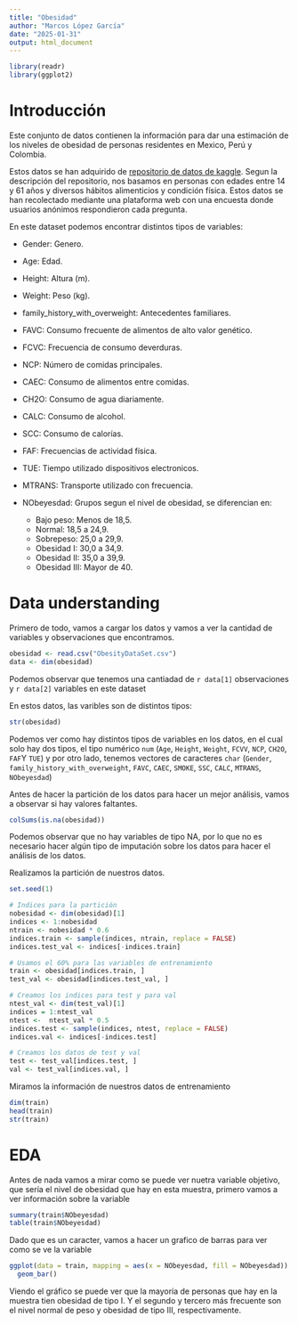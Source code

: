 ---
title: "Obesidad"
author: "Marcos López García"
date: "2025-01-31"
output: html_document
---

```{r echo=FALSE}
library(readr)
library(ggplot2)
```

# Introducción

Este conjunto de datos contienen la información para dar una estimación de los niveles de obesidad de personas residentes en Mexico, Perú y Colombia.

Estos datos se han adquirido de [repositorio de datos de kaggle](https://www.kaggle.com/datasets/aravindpcoder/obesity-or-cvd-risk-classifyregressorcluster). Segun la descripción del repositorio, nos basamos en personas con edades entre 14 y 61 años y diversos hábitos alimenticios y condición física. Estos datos se han recolectado mediante una plataforma web con una encuesta donde usuarios anónimos respondieron cada pregunta.

En este dataset podemos encontrar distintos tipos de variables:

* Gender: Genero.
* Age: Edad.
* Height: Altura (m).
* Weight: Peso (kg).
* family_history_with_overweight: Antecedentes familiares.
* FAVC: Consumo frecuente de alimentos de alto valor genético.
* FCVC: Frecuencia de consumo deverduras.
* NCP: Número de comidas principales.
* CAEC: Consumo de alimentos entre comidas.
* CH2O: Consumo de agua diariamente.
* CALC: Consumo de alcohol.
* SCC: Consumo de calorías.
* FAF: Frecuencias de actividad física.
* TUE: Tiempo utilizado dispositivos electronicos.
* MTRANS: Transporte utilizado con frecuencia.
* NObeyesdad: Grupos segun el nivel de obesidad, se diferencian en:

  * Bajo peso: Menos de 18,5.
  * Normal: 18,5 a 24,9.
  * Sobrepeso: 25,0 a 29,9.
  * Obesidad I: 30,0 a 34,9.
  * Obesidad II: 35,0 a 39,9.
  * Obesidad III: Mayor de 40.

# Data understanding

Primero de todo, vamos a cargar los datos y vamos a ver la cantidad de variables y observaciones que encontramos.

```{r}
obesidad <- read.csv("ObesityDataSet.csv")
data <- dim(obesidad)
```
Podemos observar que tenemos una cantiadad de `r data[1]` observaciones y `r data[2]` variables en este dataset

En estos datos, las varibles son de distintos tipos:
```{r}
str(obesidad)
```

Podemos ver como hay distintos tipos de variables en los datos, en el cual solo hay dos tipos, el tipo numérico `num` (`Age`, `Height`, `Weight`, `FCVV`, `NCP`, `CH2O`, `FAF`Y `TUE`) y por otro lado, tenemos vectores de caracteres `char` (`Gender`, `family_history_with_overweight`, `FAVC`, `CAEC`, `SMOKE`, `SSC`, `CALC`, `MTRANS`, `NObeyesdad`)

Antes de hacer la partición de los datos para hacer un mejor análisis, vamos a observar si hay valores faltantes.
```{r}
colSums(is.na(obesidad))
```

Podemos observar que no hay variables de tipo NA, por lo que no es necesario hacer algún tipo de imputación sobre los datos para hacer el análisis de los datos.

Realizamos la partición de nuestros datos.
```{r}
set.seed(1)

# Indices para la partición
nobesidad <- dim(obesidad)[1]
indices <- 1:nobesidad
ntrain <- nobesidad * 0.6
indices.train <- sample(indices, ntrain, replace = FALSE)
indices.test_val <- indices[-indices.train]

# Usamos el 60% para las variables de entrenamiento
train <- obesidad[indices.train, ]
test_val <- obesidad[indices.test_val, ]

# Creamos los indices para test y para val
ntest_val <- dim(test_val)[1]
indices = 1:ntest_val
ntest <-  ntest_val * 0.5
indices.test <- sample(indices, ntest, replace = FALSE)
indices.val <- indices[-indices.test]

# Creamos los datos de test y val
test <- test_val[indices.test, ]
val <- test_val[indices.val, ]
```

Miramos la información de nuestros datos de entrenamiento
```{r}
dim(train)
head(train)
str(train)
```

# EDA

Antes de nada vamos a mirar como se puede ver nuetra variable objetivo, que sería el nivel de obesidad que hay en esta muestra, primero vamos a ver información sobre la variable

```{r}
summary(train$NObeyesdad)
table(train$NObeyesdad)
```

Dado que es un caracter, vamos a hacer un grafico de barras para ver como se ve la variable

```{r}
ggplot(data = train, mapping = aes(x = NObeyesdad, fill = NObeyesdad)) +
  geom_bar()
```

Viendo el gráfico se puede ver que la mayoría de personas que hay en la muestra tien obesidad de tipo I. Y el segundo y tercero más frecuente son el nivel normal de peso y obesidad de tipo III, respectivamente.